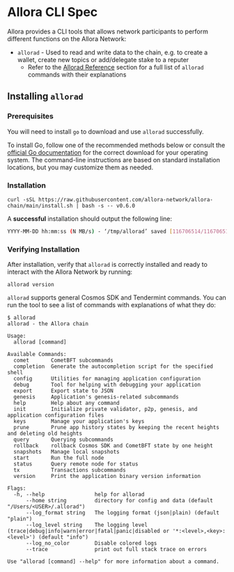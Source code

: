 
# Allora CLI Spec

Allora provides a CLI tools that allows network participants to perform different functions on the Allora Network:

- `allorad` -  Used to read and write data to the chain, e.g. to create a wallet, create new topics or add/delegate stake to a reputer
  - Refer to the [Allorad Reference](/devs/reference/allorad) section for a full list of `allorad` commands with their explanations

## Installing `allorad`

### Prerequisites

You will need to install `go` to download and use `allorad` successfully.

To install Go, follow one of the recommended methods below or consult the [official Go documentation](https://go.dev/doc/install) for the correct download for your operating system. The command-line instructions are based on standard installation locations, but you may customize them as needed.

### Installation

```Text bash
curl -sSL https://raw.githubusercontent.com/allora-network/allora-chain/main/install.sh | bash -s -- v0.6.0

```

A **successful** installation should output the following line:

```bash
YYYY-MM-DD hh:mm:ss (N MB/s) - ‘/tmp/allorad’ saved [116706514/116706514]
```

### Verifying Installation

After installation, verify that `allorad` is correctly installed and ready to interact with the Allora Network by running:

```
allorad version
```

`allorad` supports general Cosmos SDK and Tendermint commands. You can run the tool to see a list of commands with explanations of what they do:

```text
$ allorad
allorad - the Allora chain

Usage:
  allorad [command]

Available Commands:
  comet       CometBFT subcommands
  completion  Generate the autocompletion script for the specified shell
  config      Utilities for managing application configuration
  debug       Tool for helping with debugging your application
  export      Export state to JSON
  genesis     Application's genesis-related subcommands
  help        Help about any command
  init        Initialize private validator, p2p, genesis, and application configuration files
  keys        Manage your application's keys
  prune       Prune app history states by keeping the recent heights and deleting old heights
  query       Querying subcommands
  rollback    rollback Cosmos SDK and CometBFT state by one height
  snapshots   Manage local snapshots
  start       Run the full node
  status      Query remote node for status
  tx          Transactions subcommands
  version     Print the application binary version information

Flags:
  -h, --help                help for allorad
      --home string         directory for config and data (default "/Users/<USER>/.allorad")
      --log_format string   The logging format (json|plain) (default "plain")
      --log_level string    The logging level (trace|debug|info|warn|error|fatal|panic|disabled or '*:<level>,<key>:<level>') (default "info")
      --log_no_color        Disable colored logs
      --trace               print out full stack trace on errors

Use "allorad [command] --help" for more information about a command.
```